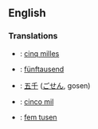 ==English==
===Translations===
* {{fr}}: [[cinq milles]]
* {{de}}: [[fünftausend]]
* {{ja}}: [[五千]] ([[ごせん]], gosen)
* {{es}}: [[cinco mil]]
* {{sv}}: [[fem tusen]]